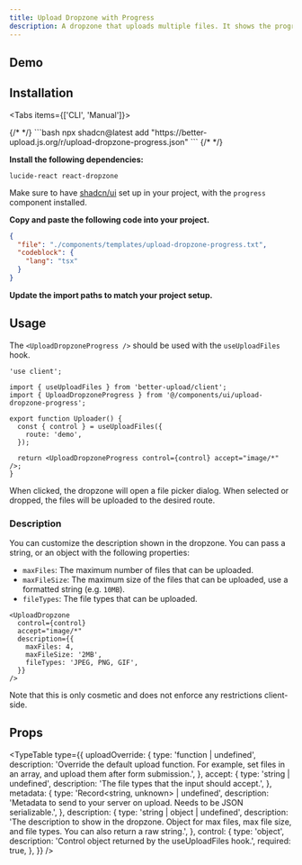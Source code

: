 ```yaml
---
title: Upload Dropzone with Progress
description: A dropzone that uploads multiple files. It shows the progress of each file upload.
---
```



## Demo

<Showcase>
  <UploadDropzoneProgressDemo />
</Showcase>

## Installation

<Tabs items={['CLI', 'Manual']}>

<Tab value="CLI">
{/* <!-- prettier-ignore-start --> */}
```bash
npx shadcn@latest add "https://better-upload.js.org/r/upload-dropzone-progress.json"
```
{/* <!-- prettier-ignore-end --> */}
</Tab>

<Tab value="Manual">
<Steps>
<Step>

**Install the following dependencies:**

```package-install
lucide-react react-dropzone
```

Make sure to have [shadcn/ui](https://ui.shadcn.com/docs/installation) set up in your project, with the `progress` component installed.

</Step>

<Step>

**Copy and paste the following code into your project.**

```json doc-gen:file
{
  "file": "./components/templates/upload-dropzone-progress.txt",
  "codeblock": {
    "lang": "tsx"
  }
}
```

</Step>

<Step>

**Update the import paths to match your project setup.**

</Step>

</Steps>
</Tab>

</Tabs>

## Usage

The `<UploadDropzoneProgress />` should be used with the `useUploadFiles` hook.

```tsx
'use client';

import { useUploadFiles } from 'better-upload/client';
import { UploadDropzoneProgress } from '@/components/ui/upload-dropzone-progress';

export function Uploader() {
  const { control } = useUploadFiles({
    route: 'demo',
  });

  return <UploadDropzoneProgress control={control} accept="image/*" />;
}
```

When clicked, the dropzone will open a file picker dialog. When selected or dropped, the files will be uploaded to the desired route.

### Description

You can customize the description shown in the dropzone. You can pass a string, or an object with the following properties:

- `maxFiles`: The maximum number of files that can be uploaded.
- `maxFileSize`: The maximum size of the files that can be uploaded, use a formatted string (e.g. `10MB`).
- `fileTypes`: The file types that can be uploaded.

```tsx
<UploadDropzone
  control={control}
  accept="image/*"
  description={{
    maxFiles: 4,
    maxFileSize: '2MB',
    fileTypes: 'JPEG, PNG, GIF',
  }}
/>
```

Note that this is only cosmetic and does not enforce any restrictions client-side.

## Props

<TypeTable
  type={{
    uploadOverride: {
      type: 'function | undefined',
      description:
        'Override the default upload function. For example, set files in an array, and upload them after form submission.',
    },
    accept: {
      type: 'string | undefined',
      description: 'The file types that the input should accept.',
    },
    metadata: {
      type: 'Record<string, unknown> | undefined',
      description:
        'Metadata to send to your server on upload. Needs to be JSON serializable.',
    },
    description: {
      type: 'string | object | undefined',
      description:
        'The description to show in the dropzone. Object for max files, max file size, and file types. You can also return a raw string.',
    },
    control: {
      type: 'object',
      description: 'Control object returned by the useUploadFiles hook.',
      required: true,
    },
  }}
/>
